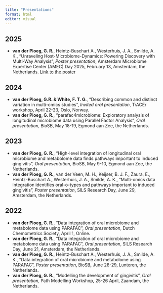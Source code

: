 ```yaml
---
title: "Presentations"
format: html
editor: visual
---
```


## 2025

-  **van der Ploeg, G. R.**, Heintz-Buschart A., Westerhuis, J. A., Smilde, A. K., "Unraveling Host-Microbiome-Dynamics: Powering Discovery with Multi-Way Analysis", *Poster presentation*, Amsterdam Microbiome Expertise Center (AMEC) Day 2025, February 13, Amsterdam, the Netherlands. [Link to the poster](https://bsky.app/profile/grvanderploeg.bsky.social/post/3li3gdgryoo2m)

## 2024

-   **van der Ploeg, G.R. & White, F. T. G.**, "Describing common and distinct variation in multi-omics studies", *Invited oral presentation*, TrACEr workshop, April 22-23, Oslo, Norway.
-   **van der Ploeg, G. R.**, "parafac4microbiome: Exploratory analysis of longitudinal microbiome data using Parallel Factor Analysis", *Oral presentation*, BioSB, May 18-19, Egmond aan Zee, the Netherlands.

## 2023

-   **van der Ploeg, G. R.**, "High-level integration of longitudinal oral microbiome and metabolome data finds pathways important to induced gingivitis", *Oral presentation*, BioSB, May 9-10, Egmond aan Zee, the Netherlands.\
-   **van der Ploeg, G. R.**, van der Veen, M. H., Keijser, B. J. F., Zaura, E., Heintz-Buschart A., Westerhuis, J. A., Smilde, A. K., "Multi-omics data integration identifies oral-o-types and pathways important to induced gingivitis", *Poster presentation*, SILS Research Day, June 29, Amsterdam, the Netherlands.

## 2022

-   **van der Ploeg, G. R.**, "Data integration of oral microbiome and metabolome data using PARAFAC", *Oral presentation*, Dutch Chemometrics Society, April 1, Online.
-   **van der Ploeg, G. R.**, "Data integration of oral microbiome and metabolome data using PARAFAC", *Oral presentation*, SILS Research Day, June 21, Amsterdam, the Netherlands.
-   **van der Ploeg, G. R.**, Heintz-Buschart A., Westerhuis, J. A., Smilde, A. K., "Data integration of oral microbiome and metabolome using PARAFAC", *Poster presentation*, BioSB, June 28-29, Lunteren, the Netherlands.
-   **van der Ploeg, G. R.**, "Modelling the development of gingivitis", *Oral presentation*, Path Modelling Workshop, 25-26 April, Zaandam, the Netherlands.
